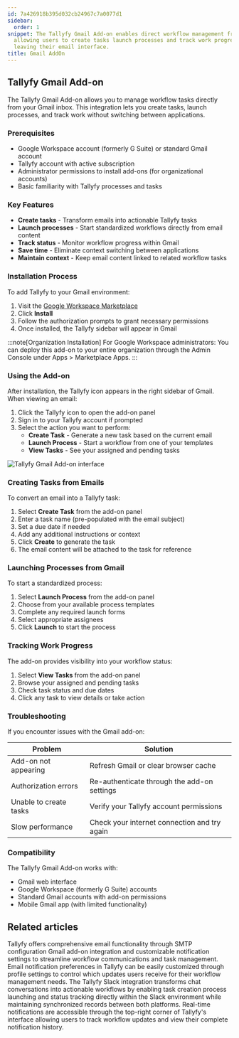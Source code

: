 ```yaml
---
id: 7a426918b395d032cb24967c7a0077d1
sidebar:
  order: 1
snippet: The Tallyfy Gmail Add-on enables direct workflow management from Gmail by
  allowing users to create tasks launch processes and track work progress without
  leaving their email interface.
title: Gmail AddOn
---
```


## Tallyfy Gmail Add-on

The Tallyfy Gmail Add-on allows you to manage workflow tasks directly from your Gmail inbox. This integration lets you create tasks, launch processes, and track work without switching between applications.

### Prerequisites

- Google Workspace account (formerly G Suite) or standard Gmail account
- Tallyfy account with active subscription
- Administrator permissions to install add-ons (for organizational accounts)
- Basic familiarity with Tallyfy processes and tasks

### Key Features

- **Create tasks** - Transform emails into actionable Tallyfy tasks
- **Launch processes** - Start standardized workflows directly from email content
- **Track status** - Monitor workflow progress within Gmail
- **Save time** - Eliminate context switching between applications
- **Maintain context** - Keep email content linked to related workflow tasks

### Installation Process

To add Tallyfy to your Gmail environment:

1. Visit the [Google Workspace Marketplace](https://gsuite.google.com/marketplace/app/tallyfy/671710262095/)
2. Click **Install**
3. Follow the authorization prompts to grant necessary permissions
4. Once installed, the Tallyfy sidebar will appear in Gmail

:::note[Organization Installation]
For Google Workspace administrators: You can deploy this add-on to your entire organization through the Admin Console under Apps > Marketplace Apps.
:::

### Using the Add-on

After installation, the Tallyfy icon appears in the right sidebar of Gmail. When viewing an email:

1. Click the Tallyfy icon to open the add-on panel
2. Sign in to your Tallyfy account if prompted
3. Select the action you want to perform:
   - **Create Task** - Generate a new task based on the current email
   - **Launch Process** - Start a workflow from one of your templates
   - **View Tasks** - See your assigned and pending tasks

![Tallyfy Gmail Add-on interface](https://screenshots.tallyfy.com/file-orF3UnYz5p.png)

### Creating Tasks from Emails

To convert an email into a Tallyfy task:

1. Select **Create Task** from the add-on panel
2. Enter a task name (pre-populated with the email subject)
3. Set a due date if needed
4. Add any additional instructions or context
5. Click **Create** to generate the task
6. The email content will be attached to the task for reference

### Launching Processes from Gmail

To start a standardized process:

1. Select **Launch Process** from the add-on panel
2. Choose from your available process templates
3. Complete any required launch forms
4. Select appropriate assignees
5. Click **Launch** to start the process

### Tracking Work Progress

The add-on provides visibility into your workflow status:

1. Select **View Tasks** from the add-on panel
2. Browse your assigned and pending tasks
3. Check task status and due dates
4. Click any task to view details or take action

### Troubleshooting

If you encounter issues with the Gmail add-on:

| Problem | Solution |
|---------|----------|
| Add-on not appearing | Refresh Gmail or clear browser cache |
| Authorization errors | Re-authenticate through the add-on settings |
| Unable to create tasks | Verify your Tallyfy account permissions |
| Slow performance | Check your internet connection and try again |

### Compatibility

The Tallyfy Gmail Add-on works with:
- Gmail web interface
- Google Workspace (formerly G Suite) accounts
- Standard Gmail accounts with add-on permissions
- Mobile Gmail app (with limited functionality)


## Related articles
<CardGrid>
<LinkTitleCard header="<b>Integrations > Email and SMTP</b>" href="/products/pro/integrations/email/" > Tallyfy offers comprehensive email functionality through SMTP configuration Gmail add-on integration and customizable notification settings to streamline workflow communications and task management. </LinkTitleCard>
<LinkTitleCard header="<b>Personal Settings > Manage Email Notifications</b>" href="/products/pro/settings/personal-settings/how-can-i-manage-email-notifications-in-tallyfy/" > Email notification preferences in Tallyfy can be easily customized through profile settings to control which updates users receive for their workflow management needs. </LinkTitleCard>
<LinkTitleCard header="<b>Integrations > Slack</b>" href="/products/pro/integrations/slack/" > The Tallyfy Slack integration transforms chat conversations into actionable workflows by enabling task creation process launching and status tracking directly within the Slack environment while maintaining synchronized records between both platforms. </LinkTitleCard>
<LinkTitleCard header="<b>Tracking And Tasks > Check notifications</b>" href="/products/pro/tracking-and-tasks/how-can-i-view-notifications-in-tallyfy/" > Real-time notifications are accessible through the top-right corner of Tallyfy's interface allowing users to track workflow updates and view their complete notification history. </LinkTitleCard>
</CardGrid>